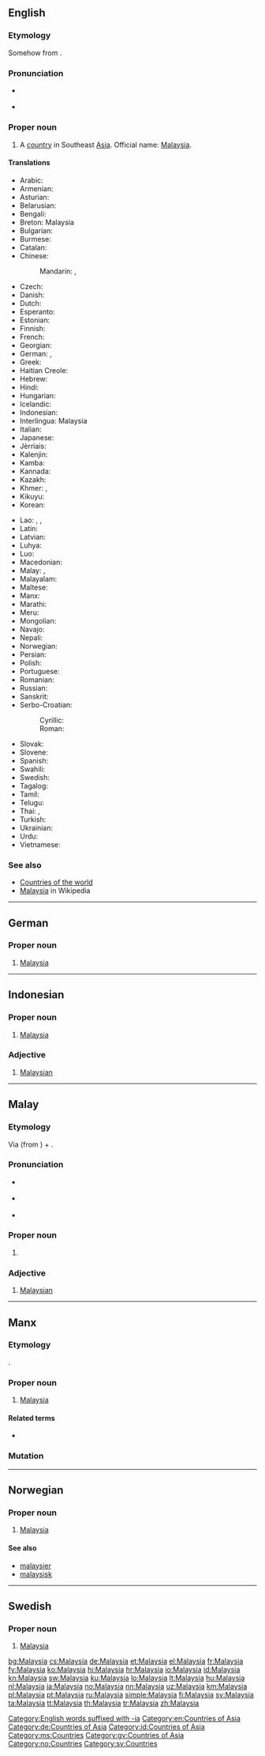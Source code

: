 ==English==
{{wikipedia}}

===Etymology===
Somehow from {{suffix|Malaya|ia|lang=en}}.

===Pronunciation===
* {{a|US}} {{IPA|/məˈleɪʒə/|lang=en}}
* {{audio|En-us-Malaysia.ogg|Audio (US)|lang=en}}

===Proper noun===
{{en-proper noun}}

# A [[country]] in Southeast [[Asia]]. Official name: [[w:Malaysia|Malaysia]].

====Translations====
{{trans-top|country in Southeast Asia}}
* Arabic: {{t|ar|ماليزيا|f|tr=malayziya}}
* Armenian: {{t|hy|Մալայզիա|tr=Malayzia}}
* Asturian: {{t+|ast|Malasia|f}}
* Belarusian: {{t|be|Малайзія|f|tr=Malájzija}}
* Bengali: {{t|bn|মালয়েশিয়া|tr=mālaẏēśiẏā|sc=Beng}}
* Breton: Malaysia
* Bulgarian: {{t+|bg|Малайзия|f|tr=Malájzija}}
* Burmese: {{t|my|မလေးရှားနိုင်ငံ|sc=Mymr}}
* Catalan: {{t+|ca|Malàisia|f}}
* Chinese:
*: Mandarin: {{t+|cmn|馬來西亞|sc=Hani}}, {{t+|cmn|马来西亚|tr=Mǎláixīyà|sc=Hani}}
* Czech: {{t+|cs|Malajsie|f}}
* Danish: {{t|da|Malaysia}}
* Dutch: {{t+|nl|Maleisië}}
* Esperanto: {{t|eo|Malajzio}}
* Estonian: {{t+|et|Malaisia}}
* Finnish: {{t+|fi|Malesia}}
* French: {{t+|fr|Malaisie|f}}
* Georgian: {{t|ka|მალაიზია|tr=malaizia|sc=Geor}}
* German: {{t+|de|Malaysia|n}}, {{t|de|Malaysien|n}}
* Greek: {{t+|el|Μαλαισία|f|tr=Malesía}}
* Haitian Creole: {{t|ht|Malezi}}
* Hebrew: {{t|he|מלזיה|f|tr=Malezia}}
* Hindi: {{t+|hi|मलेशिया|tr=malēśiyā}}
* Hungarian: {{t+|hu|Malajzia}}
* Icelandic: {{t+|is|Malasía|f}}
* Indonesian: {{t+|id|Malaysia}}
* Interlingua: Malaysia
* Italian: {{t|it|Malesia|f}}
* Japanese: {{t+|ja|マレーシア|tr=Marēshia}}
* Jèrriais: {{t|roa-jer|Malaysie|f}}
* Kalenjin: {{t|kln|Malesia}}
* Kamba: {{t|kam|Malesia}}
* Kannada: {{t+|kn|ಮಲೇಶಿಯ|sc=Knda|tr=malēśiya}}
* Kazakh: {{t|kk|Малайзия|tr=Malájzija|sc=Cyrl}}
* Khmer: {{t|km|ម៉ាឡេស៊ី|tr=Maleizi|sc=Khmr}}, {{t|km|ប្រទេសម៉ាឡេស៊ី|tr=bprədtēh maleizi|sc=Khmr}}
* Kikuyu: {{t|ki|Malesia}}
* Korean: {{t+|ko|말레이시아|tr=Malleisia|sc=Hang}}
{{trans-mid}}
* Lao: {{t|lo|ມາເລເຊັຽ|tr=maaleesia|sc=Laoo}}, {{t+|lo|ມາເລເຊຍ|sc=Laoo}}, {{t|lo|ປະເທດມາເລເຊຍ|sc=Laoo}}
* Latin: {{t|la|Malaesia|f}}
* Latvian: {{t+|lv|Malaizija|f}}
* Luhya: {{t|luy|Malesia}}
* Luo: {{t|luo|Malesia}}
* Macedonian: {{t|mk|Малезија|f|tr=Malézija}}
* Malay: {{t|ms|Malaysia}}, {{t|ms|مليسيا|sc=Arab}}
* Malayalam: {{t|ml|മലേഷ്യ|sc=Mlym|tr=malēṣya}}
* Maltese: {{t|mt|Malażja|f|alt=Il-Malażja}}
* Manx: {{t|gv|Malaysia|f|alt=Yn Valaysia}}
* Marathi: {{t|mr|मलेशिया|tr=malēśiyā|sc=Deva}}
* Meru: {{t|mer|Malesia}}
* Mongolian: {{t|mn|Малайз|tr=Malájz|sc=Cyrl}}
* Navajo: {{t|nv|Maléízha}}
* Nepali: {{t|ne|मलेशिया|tr=malēśiyā|sc=Deva}}
* Norwegian: {{t+|no|Malaysia}}
* Persian: {{t|fa|مالزی|tr=Mâlezi}}
* Polish: {{t+|pl|Malezja|f}}
* Portuguese: {{t+|pt|Malásia|f}}
* Romanian: {{t|ro|Malaezia|f}}
* Russian: {{t+|ru|Малайзия|f|tr=Malájzija}}
* Sanskrit: {{t|sa|मलयेशिया|tr=malayēśiyā}}
* Serbo-Croatian:
*: Cyrillic: {{t|sh|Ма̀ле̄зија|f|sc=Cyrl}}
*: Roman: {{t|sh|Màlēzija|f}}
* Slovak: {{t|sk|Malajzia|f}}
* Slovene: {{t|sl|Malézija|f}}
* Spanish: {{t+|es|Malasia|f}}
* Swahili: {{t+|sw|Malesia}}
* Swedish: {{t+|sv|Malaysia}}
* Tagalog: {{t|tl|Malaysia}}
* Tamil: {{t+|ta|மலேசியா|tr=malēciyā}}
* Telugu: {{t+|te|మలేషియా|tr=malēṣiyā}}
* Thai: {{t+|th|มาเลเซีย|tr=maalaysia}}, {{t|th|ประเทศมาเลเซีย|tr=bprà-tâyt maa-lay-sia|sc=Thai}}
* Turkish: {{t+|tr|Malezya}}
* Ukrainian: {{t+|uk|Малайзія|f|tr=Malájzija}}
* Urdu: {{t|ur|ملائشیا}}
* Vietnamese: {{t|vi|Malaysia}}
{{trans-bottom}}

===See also===
* [[Appendix:Countries of the world|Countries of the world]]
* [[w:Malaysia|Malaysia]] in Wikipedia

[[Category:English words suffixed with -ia]]
[[Category:en:Countries of Asia]]

----

==German==
{{wikipedia|lang=de}}

===Proper noun===
{{head|de|proper noun|g=n}}

# [[#English|Malaysia]]

[[Category:de:Countries of Asia]]

----

==Indonesian==
{{wikipedia|lang=id}}

===Proper noun===
{{head|id|proper noun}}

# [[#English|Malaysia]]

===Adjective===
{{head|id|adjective}}

# [[Malaysian]]

[[Category:id:Countries of Asia]]

----

==Malay==
{{wikipedia|lang=ms}}

===Etymology===
Via {{etyl|en|ms}} {{term|Malay|lang=en}} (from {{l|ms|Melayu}}) + {{term|-ia|lang=en}}.

===Pronunciation===
* {{a|Johor-Selangor}} {{IPA|/malai̯siə/|lang=ms}}
* {{a|Riau-Lingga}} {{IPA|/malai̯sia/|lang=ms}}
* {{rhymes|iə|jə|ə|lang=ms}}

===Proper noun===
{{head|ms|proper noun}}

# {{l|en|Malaysia}}

===Adjective===
{{head|ms|adjective}}

# [[Malaysian]]

[[Category:ms:Countries]]

----

==Manx==

===Etymology===
{{borrowing|en|Malaysia|lang=gv}}.

===Proper noun===
{{head|gv|proper noun|g=f|head=Yn Valaysia}}

# [[#English|Malaysia]]

====Related terms====
* {{l|gv|Malayish|Yn Valayish|gloss=Malay}}

===Mutation===
{{gv mut cons|M|alaysia}}

[[Category:gv:Countries of Asia]]

----

==Norwegian==
{{wikipedia|lang=no}}

===Proper noun===
{{head|no|proper noun}}

# [[#English|Malaysia]]

====See also====
* [[malaysier]]
* [[malaysisk]]

[[Category:no:Countries]]

----

==Swedish==
{{wikipedia|lang=sv}}

===Proper noun===
{{head|sv|proper noun}}

# [[#English|Malaysia]]

[[Category:sv:Countries]]

[[bg:Malaysia]]
[[cs:Malaysia]]
[[de:Malaysia]]
[[et:Malaysia]]
[[el:Malaysia]]
[[fr:Malaysia]]
[[fy:Malaysia]]
[[ko:Malaysia]]
[[hi:Malaysia]]
[[hr:Malaysia]]
[[io:Malaysia]]
[[id:Malaysia]]
[[kn:Malaysia]]
[[sw:Malaysia]]
[[ku:Malaysia]]
[[lo:Malaysia]]
[[lt:Malaysia]]
[[hu:Malaysia]]
[[nl:Malaysia]]
[[ja:Malaysia]]
[[no:Malaysia]]
[[nn:Malaysia]]
[[uz:Malaysia]]
[[km:Malaysia]]
[[pl:Malaysia]]
[[pt:Malaysia]]
[[ru:Malaysia]]
[[simple:Malaysia]]
[[fi:Malaysia]]
[[sv:Malaysia]]
[[ta:Malaysia]]
[[tt:Malaysia]]
[[th:Malaysia]]
[[tr:Malaysia]]
[[zh:Malaysia]]